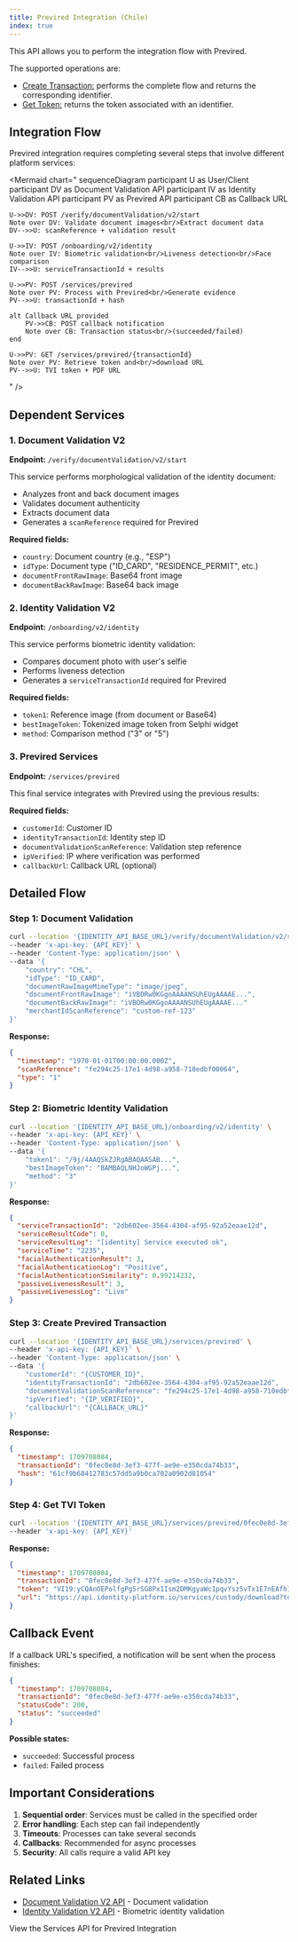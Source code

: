 ```yaml
---
title: Previred Integration (Chile)
index: true
---
```


This API allows you to perform the integration flow with Previred.

The supported operations are:

- [Create Transaction:](/docs/services/previred/createPreviredTransaction) performs the complete flow and returns the corresponding identifier.
- [Get Token:](/docs/services/previred/getPreviredToken) returns the token associated with an identifier.

## Integration Flow

Previred integration requires completing several steps that involve different platform services:

<Mermaid
  chart="
sequenceDiagram
    participant U as User/Client
    participant DV as Document Validation API
    participant IV as Identity Validation API
    participant PV as Previred API
    participant CB as Callback URL

    U->>DV: POST /verify/documentValidation/v2/start
    Note over DV: Validate document images<br/>Extract document data
    DV-->>U: scanReference + validation result

    U->>IV: POST /onboarding/v2/identity
    Note over IV: Biometric validation<br/>Liveness detection<br/>Face comparison
    IV-->>U: serviceTransactionId + results

    U->>PV: POST /services/previred
    Note over PV: Process with Previred<br/>Generate evidence
    PV-->>U: transactionId + hash

    alt Callback URL provided
        PV->>CB: POST callback notification
        Note over CB: Transaction status<br/>(succeeded/failed)
    end

    U->>PV: GET /services/previred/{transactionId}
    Note over PV: Retrieve token and<br/>download URL
    PV-->>U: TVI token + PDF URL

"
/>

## Dependent Services

### 1. Document Validation V2

**Endpoint:** `/verify/documentValidation/v2/start`

This service performs morphological validation of the identity document:

- Analyzes front and back document images
- Validates document authenticity
- Extracts document data
- Generates a `scanReference` required for Previred

**Required fields:**

- `country`: Document country (e.g., "ESP")
- `idType`: Document type ("ID_CARD", "RESIDENCE_PERMIT", etc.)
- `documentFrontRawImage`: Base64 front image
- `documentBackRawImage`: Base64 back image

### 2. Identity Validation V2

**Endpoint:** `/onboarding/v2/identity`

This service performs biometric identity validation:

- Compares document photo with user's selfie
- Performs liveness detection
- Generates a `serviceTransactionId` required for Previred

**Required fields:**

- `token1`: Reference image (from document or Base64)
- `bestImageToken`: Tokenized image token from Selphi widget
- `method`: Comparison method ("3" or "5")

### 3. Previred Services

**Endpoint:** `/services/previred`

This final service integrates with Previred using the previous results:

**Required fields:**

- `customerId`: Customer ID
- `identityTransactionId`: Identity step ID
- `documentValidationScanReference`: Validation step reference
- `ipVerified`: IP where verification was performed
- `callbackUrl`: Callback URL (optional)

## Detailed Flow

### Step 1: Document Validation

```bash
curl --location '{IDENTITY_API_BASE_URL}/verify/documentValidation/v2/start' \
--header 'x-api-key: {API_KEY}' \
--header 'Content-Type: application/json' \
--data '{
    "country": "CHL",
    "idType": "ID_CARD",
    "documentRawImageMimeType": "image/jpeg",
    "documentFrontRawImage": "iVBORw0KGgoAAAANSUhEUgAAAAE...",
    "documentBackRawImage": "iVBORw0KGgoAAAANSUhEUgAAAAE..."
    "merchantIdScanReference": "custom-ref-123"
}'
```

**Response:**

```json
{
  "timestamp": "1970-01-01T00:00:00.000Z",
  "scanReference": "fe294c25-17e1-4d98-a958-710edbf00064",
  "type": "1"
}
```

### Step 2: Biometric Identity Validation

```bash
curl --location '{IDENTITY_API_BASE_URL}/onboarding/v2/identity' \
--header 'x-api-key: {API_KEY}' \
--header 'Content-Type: application/json' \
--data '{
    "token1": "/9j/4AAQSkZJRgABAQAASAB...",
    "bestImageToken": "BAMBAQLNHJoWGPj...",
    "method": "3"
}'
```

**Response:**

```json
{
  "serviceTransactionId": "2db602ee-3564-4304-af95-92a52eaae12d",
  "serviceResultCode": 0,
  "serviceResultLog": "[identity] Service executed ok",
  "serviceTime": "2235",
  "facialAuthenticationResult": 3,
  "facialAuthenticationLog": "Positive",
  "facialAuthenticationSimilarity": 0.99214232,
  "passiveLivenessResult": 3,
  "passiveLivenessLog": "Live"
}
```

### Step 3: Create Previred Transaction

```bash
curl --location '{IDENTITY_API_BASE_URL}/services/previred' \
--header 'x-api-key: {API_KEY}' \
--header 'Content-Type: application/json' \
--data '{
    "customerId": "{CUSTOMER_ID}",
    "identityTransactionId": "2db602ee-3564-4304-af95-92a52eaae12d",
    "documentValidationScanReference": "fe294c25-17e1-4d98-a958-710edbf00064",
    "ipVerified": "{IP_VERIFIED}",
    "callbackUrl": "{CALLBACK_URL}"
}'
```

**Response:**

```json
{
  "timestamp": 1709708084,
  "transactionId": "0fec0e8d-3ef3-477f-ae9e-e350cda74b33",
  "hash": "61cf9b68412783c57dd5a9b0ca702a0902d81054"
}
```

### Step 4: Get TVI Token

```bash
curl --location '{IDENTITY_API_BASE_URL}/services/previred/0fec0e8d-3ef3-477f-ae9e-e350cda74b33' \
--header 'x-api-key: {API_KEY}'
```

**Response:**

```json
{
  "timestamp": 1709708084,
  "transactionId": "0fec0e8d-3ef3-477f-ae9e-e350cda74b33",
  "token": "VI19:yCQAnOEPolfgPg5rSG8Px1Ism2DMKgyaWc1pqvYsz5vTx1E7nEAfh1oOrOa59...",
  "url": "https://api.identity-platform.io/services/custody/download?token=eyJhbG..."
}
```

## Callback Event

If a callback URL's specified, a notification will be sent when the process finishes:

```json
{
  "timestamp": 1709708084,
  "transactionId": "0fec0e8d-3ef3-477f-ae9e-e350cda74b33",
  "statusCode": 200,
  "status": "succeeded"
}
```

**Possible states:**

- `succeeded`: Successful process
- `failed`: Failed process

## Important Considerations

1. **Sequential order**: Services must be called in the specified order
2. **Error handling**: Each step can fail independently
3. **Timeouts**: Processes can take several seconds
4. **Callbacks**: Recommended for async processes
5. **Security**: All calls require a valid API key

## Related Links

- [Document Validation V2 API](/docs/services/morphology-v2) - Document validation
- [Identity Validation V2 API](/docs/services/onboarding/identityValidationV2) - Biometric identity validation

View the Services API for Previred Integration
